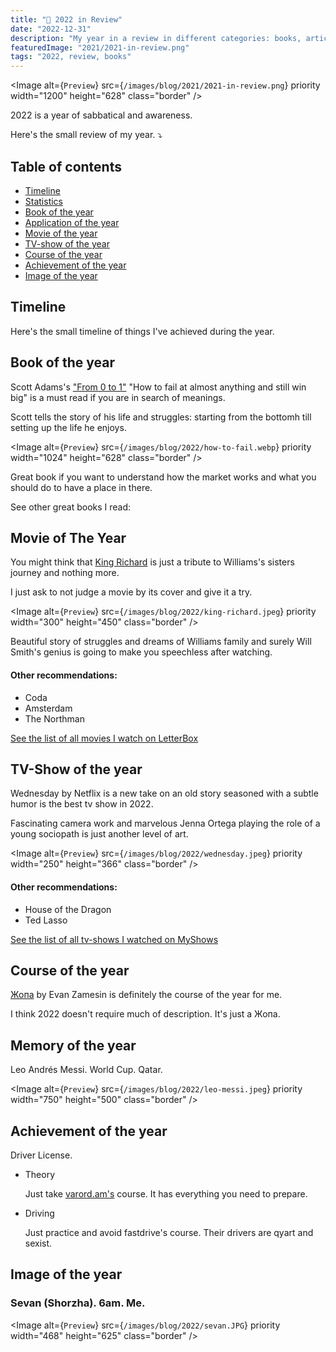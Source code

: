 ```yaml
---
title: "🎅 2022 in Review"
date: "2022-12-31"
description: "My year in a review in different categories: books, articles, tv-shows, memories, achievements, applications, etc."
featuredImage: "2021/2021-in-review.png"
tags: "2022, review, books"
---
```


<Image
  alt={`Preview`}
  src={`/images/blog/2021/2021-in-review.png`}
  priority
  width="1200"
  height="628"
  class="border"
/>

2022 is a year of sabbatical and awareness.

Here's the small review of my year. ⤵️

## Table of contents

- [Timeline](#timeline)
- [Statistics](#statistics)
- [Book of the year](#book-of-the-year)
- [Application of the year](#application-of-the-year)
- [Movie of the year](#movie-of-the-year)
- [TV-show of the year](#tv-show-of-the-year)
- [Course of the year](#course-of-the-year)
- [Achievement of the year](#achievement-of-the-year)
- [Image of the year](#image-of-the-year)

## Timeline

Here's the small timeline of things I've achieved during the year.

<Timeline2022 />

## Book of the year

Scott Adams's ["From 0 to 1"](https://www.amazon.com/How-Fail-Almost-Everything-Still-ebook/dp/B00COOFBA4)
"How to fail at almost anything and still win big" is a must read if you
are in search of meanings.

Scott tells the story of his life and struggles: starting from the bottomh till
setting up the life he enjoys.

<Image
  alt={`Preview`}
  src={`/images/blog/2022/how-to-fail.webp`}
  priority
  width="1024"
  height="628"
  class="border"
/>

Great book if you want to understand how the market works and what you
should do to have a place in there.

See other great books I read:

<Books2022 />

## Movie of The Year

You might think that [King Richard](https://www.netflix.com/am/title/81252357)
is just a tribute to Williams's sisters journey and nothing more.

I just ask to not judge a movie by its cover and give it a try.

<Image
  alt={`Preview`}
  src={`/images/blog/2022/king-richard.jpeg`}
  priority
  width="300"
  height="450"
  class="border"
/>

Beautiful story of struggles and dreams of Williams family and surely Will Smith's genius is going to make you speechless after watching.

#### Other recommendations:

- Coda
- Amsterdam
- The Northman

[See the list of all movies I watch on LetterBox](https://letterboxd.com/vre2h/films/diary/)

## TV-Show of the year

Wednesday by Netflix is a new take on an old story seasoned with a subtle humor is the best tv show in 2022.

Fascinating camera work and marvelous Jenna Ortega playing the role of a young sociopath is just another level of art.

<Image
  alt={`Preview`}
  src={`/images/blog/2022/wednesday.jpeg`}
  priority
  width="250"
  height="366"
  class="border"
/>

#### Other recommendations:

- House of the Dragon
- Ted Lasso

[See the list of all tv-shows I watched on MyShows](https://myshows.me/m/Vrezh10)

## Course of the year

[Жопа](https://www.youtube.com/playlist?list=PLfT6YSH545mZSq5OuGdBsYrUsAhGGHEhQ)
by Evan Zamesin is definitely the course of the year for me.

I think 2022 doesn't require much of description. It's just a Жопа.

## Memory of the year

Leo Andrés Messi. World Cup. Qatar.

<Image
  alt={`Preview`}
  src={`/images/blog/2022/leo-messi.jpeg`}
  priority
  width="750"
  height="500"
  class="border"
/>

## Achievement of the year

Driver License.

- Theory

  Just take [varord.am's](https://varord.am) course. It has everything you need to prepare.

- Driving

  Just practice and avoid fastdrive's course. Their drivers are qyart and sexist.

## Image of the year

<h3> Sevan (Shorzha). 6am. Me.</h3>

<Image
  alt={`Preview`}
  src={`/images/blog/2022/sevan.JPG`}
  priority
  width="468"
  height="625"
  class="border"
/>
